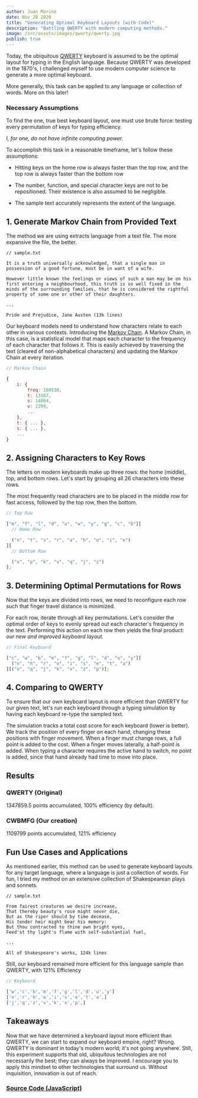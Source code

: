 ```yaml
---
author: Juan Marino
date: Nov 28 2020
title: "Generating Optimal Keyboard Layouts (with Code)"
description: "Battling QWERTY with modern computing methods."
image: /src/assets/images/qwerty/qwerty.jpg
publish: true
---
```



<InlineImg src="/src/assets/images/qwerty/qwerty.jpg" />

Today, the ubiquitous [QWERTY](https://en.wikipedia.org/wiki/QWERTY) keyboard is assumed to be the optimal layout for typing in the English language. Because QWERTY was developed in the 1870's, I challenged myself to use modern computer science to generate a more optimal keyboard.

More generally, this task can be applied to any language or collection of words. More on this later!

### Necessary Assumptions

To find the one, true best keyboard layout, one must use brute force: testing every permutation of keys for typing efficiency.

_I, for one, do not have infinite computing power._

To accomplish this task in a reasonable timeframe, let's follow these assumptions:

- Hitting keys on the home row is always faster than the top row, and the top row is always faster than the bottom row

- The number, function, and special character keys are not to be repositioned. Their existence is also assumed to be negligible.

- The sample text accurately represents the extent of the language.

## 1. Generate Markov Chain from Provided Text

The method we are using extracts language from a text file. The more expansive the file, the better.

```
// sample.txt

It is a truth universally acknowledged, that a single man in possession of a good fortune, must be in want of a wife.

However little known the feelings or views of such a man may be on his first entering a neighbourhood, this truth is so well fixed in the minds of the surrounding families, that he is considered the rightful property of some one or other of their daughters.

...

Pride and Prejudice, Jane Austen (13k lines)
```

Our keyboard models need to understand how characters relate to each other in various contexts. Introducing the [Markov Chain](https://en.wikipedia.org/wiki/Markov_chain). A Markov Chain, in this case, is a statistical model that maps each character to the frequency of each character that follows it. This is easily achieved by traversing the text (cleared of non-alphabetical characters) and updating the Markov Chain at every iteration.

```javascript
// Markov Chain

{
    i: {
        freq: 104530,
        t: 13167,
        s: 14064,
        v: 2299,
        ...
    },
    t: { ... },
    s: { ... },
    ...
}
```

## 2. Assigning Characters to Key Rows

The letters on modern keyboards make up three rows: the home (middle), top, and bottom rows. Let's start by grouping all 26 characters into these rows.

<InlineImg src="/src/assets/images/qwerty/row.gif" alt="The home row" />

The most frequently read characters are to be placed in the middle row for fast access, followed by the top row, then the bottom.

```javascript
// Top Row

["m", "f", "l", "d", "u", "w", "y", "g", "c", "b"][
  // Home Row

  ("n", "t", "s", "r", "a", "h", "o", "i", "e")
][
  // Bottom Row

  ("x", "p", "k", "v", "q", "j", "z")
];
```

## 3. Determining Optimal Permutations for Rows

Now that the keys are divided into rows, we need to reconfigure each row such that finger travel distance is minimized.

For each row, iterate through all key permutations. Let's consider the optimal order of keys to evenly spread out each character's frequency in the text. Performing this action on each row then yields the final product: _our new and improved keyboard layout._

```javascript
// Final Keyboard

["c", "w", "b", "m", "f", "g", "l", "d", "u", "y"][
  ("n", "h", "r", "o", "i", "s", "e", "t", "a")
][("v", "q", "j", "k", "x", "z", "p")];
```

## 4. Comparing to QWERTY

To ensure that our own keyboard layout is more efficient than QWERTY for our given text, let's run each keyboard through a typing simulation by having each keyboard re-type the sampled text.

The simulation tracks a total cost score for each keyboard (lower is better). We track the position of every finger on each hand, changing these positions with finger movement. When a finger must change rows, a full point is added to the cost. When a finger moves laterally, a half-point is added. When typing a character requires the active hand to switch, no point is added, since that hand already had time to move into place.

## Results

### QWERTY (Original)

1347859.5 points accumulated, 100% efficiency (by default).

### CWBMFG (Our creation)

1109799 points accumulated, 121% efficiency

## Fun Use Cases and Applications

As mentioned earlier, this method can be used to generate keyboard layouts for any target language, where a language is just a collection of words. For fun, I tried my method on an extensive collection of Shakespearean plays and sonnets.

```
// sample.txt

From fairest creatures we desire increase,
That thereby beauty's rose might never die,
But as the riper should by time decease,
His tender heir might bear his memory:
But thou contracted to thine own bright eyes,
Feed'st thy light's flame with self-substantial fuel,

...

All of Shakespeare's works, 124k lines
```

Still, our keyboard remained more efficient for this language sample than QWERTY, with 121% Efficiency

```javascript
// Keyboard

['w','c','b','m','f','g','l','d','u','y']
['n','r','h','o','i','s','e','t','a',]
['j','q','z','v','k','x','p',]
```

## Takeaways

Now that we have determined a keyboard layout more efficient than QWERTY, we can start to expand our keyboard empire, right? Wrong. QWERTY is dominant in today's modern world; it's not going anywhere. Still, this experiment supports that old, ubiquitous technologies are not necessarily the best; they can always be improved. I encourage you to apply this mindset to other technologies that surround us. Without inquisition, innovation is out of reach.

### [Source Code (JavaScript)](https://github.com/blakesanie/Qwerty-Revisited)
